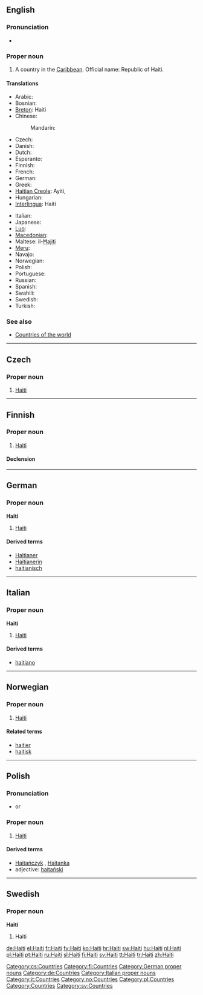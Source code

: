 ==English==

===Pronunciation===
* {{rhymes|eɪti}}

===Proper noun===
{{wikipedia}}
{{en-proper-noun}}

# A country in the [[Caribbean]]. Official name: Republic of Haiti.

====Translations====
{{trans-top|A country in the Caribbean}}
* Arabic: {{t|ar|هايتي|m|tr=Haaytiy|sc=Arab}}
* Bosnian: {{t-|bs|Haiti|m}}
* [[Breton]]: Haiti
* Chinese:
*: Mandarin: {{t|cmn|海地|tr=Hǎidì|sc=Hani|xs=Mandarin}}
* Czech: {{t-|cs|Haiti|n}}
* Danish: {{t-|da|Haiti}}
* Dutch: {{t+|nl|Haïti}}
* Esperanto: {{t-|eo|Haitio|xs=Esperanto}}
* Finnish: {{t+|fi|Haiti}}
* French: {{t+|fr|Haïti}}
* German: {{t+|de|Haiti}}
* Greek: {{t+|el|Αϊτή|n|tr=Aïtí|sc=Grek}}
* [[Haitian Creole]]: Ayiti,  {{tø|ht|Ayiti}}
* Hungarian: {{t+|hu|Haiti}}
* [[Interlingua]]: Haiti
{{trans-mid}}
* Italian: {{t-|it|Haiti}}
* Japanese: {{t+|ja|ハイチ|tr=Haichi|sc=Jpan}}
* [[Luo]]: {{tø|luo|Haiti}}
* [[Macedonian]]: {{t|mk|Хаити|n|tr=Haíti|sc=Cyrl|xs=Macedonian}}
* Maltese: il-[[Ħajiti]]
* [[Meru]]: {{tø|mer|Haiti}}
* Navajo: {{tø|nv|Héítii}}
* Norwegian: {{t-|no|Haiti}}
* Polish: {{l|pl|Haiti}} {{n}}
* Portuguese: {{t+|pt|Haiti}}
* Russian: {{qualifier|indeclinable}} {{t|ru|Гаити|f|tr=Gaíti|sc=Cyrl}}
* Spanish: {{t+|es|Haití}}
* Swahili: {{t+|sw|Haiti|xs=Swahili}}
* Swedish: {{t+|sv|Haiti}}
* Turkish: {{t+|tr|Haiti}}
{{trans-bottom}}

===See also===
* [[Appendix:Countries of the world|Countries of the world]]

----

==Czech==

===Proper noun===
{{cs-proper noun|g=n}}

# [[#English|Haiti]]

[[Category:cs:Countries]]

----

==Finnish==
{{wikipedia|lang=fi}}

===Proper noun===
{{infl|fi|proper noun}}

# [[#English|Haiti]]

====Declension====
{{fi-decl-risti|Hait|np=1}}

[[Category:fi:Countries]]

----

==German==
{{wikipedia|lang=de}}

===Proper noun===
'''Haiti''' {{n}}

# [[#English|Haiti]]

====Derived terms====
* [[Haitianer]]
* [[Haitianerin]]
* [[haitianisch]]

[[Category:German proper nouns]]
[[Category:de:Countries]]

----

==Italian==
{{wikipedia|lang=it}}

===Proper noun===
'''Haiti''' {{m}}

# [[#English|Haiti]]

====Derived terms====
* [[haitiano]]

[[Category:Italian proper nouns]]
[[Category:it:Countries]]

----

==Norwegian==

===Proper noun===
{{infl|no|proper noun}}

# [[#English|Haiti]]

====Related terms====
* [[haitier]]
* [[haitisk]]

[[Category:no:Countries]]

----

==Polish==

===Pronunciation===
* {{IPA|/xaˈiti/|lang=pl}} or {{IPAchar|/xaˈjiti/}}

===Proper noun===
{{infl|pl|proper noun|g=n}}

# [[#English|Haiti]]

====Derived terms====
* [[Haitańczyk]] {{m}}, [[Haitanka]] {{f}}
* adjective: [[haitański]]

[[Category:pl:Countries]]

----

==Swedish==

===Proper noun===
'''Haiti'''

# Haiti

[[Category:Countries]]
[[Category:sv:Countries]]

[[de:Haiti]]
[[el:Haiti]]
[[fr:Haiti]]
[[fy:Haiti]]
[[ko:Haiti]]
[[hr:Haiti]]
[[sw:Haiti]]
[[hu:Haiti]]
[[nl:Haiti]]
[[pl:Haiti]]
[[pt:Haiti]]
[[ru:Haiti]]
[[sl:Haiti]]
[[fi:Haiti]]
[[sv:Haiti]]
[[tt:Haiti]]
[[tr:Haiti]]
[[zh:Haiti]]